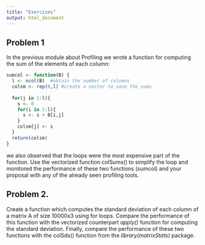 ```yaml
---
title: "Exercises"
output: html_document
---
```



## Problem 1

In the previous module about Profiling we wrote a function for computing the sum of the elements of each column:

```r
sumcol <- function(B) {
  l <- ncol(B)  #obtain the number of columns
  colsm <- rep(0,l) #create a vector to save the sums
  
  for(j in 1:l){  
    s <- 0
    for(i in 1:l){
      s <- s + B[i,j]
    }
    colsm[j] <- s
  }
  return(colsm)
}
```

we also observed that the loops were the most expensive part of the function. Use the vectorized function colSums() to simplify the loop and monitored the performance of these two functions (sumcol) and your proposal with any of the already seen profiling tools.

## Problem 2.

Create a function which computes the standard deviation of each column of a matrix A of size 10000x3 using for loops. Compare the performance of this function with the vectorized counterpart *apply()* function for computing the standard deviation. Finally, compare the performance of these two functions with the colSds() function from the *library(matrixStats)* package.

